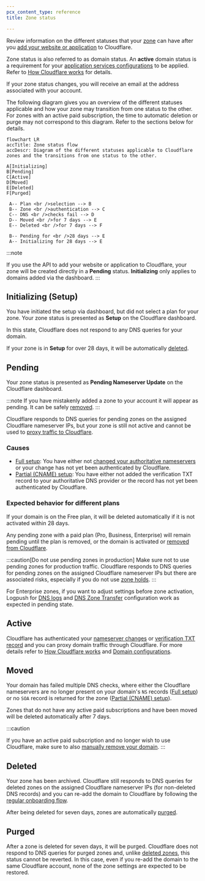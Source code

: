 ```yaml
---
pcx_content_type: reference
title: Zone status

---
```


Review information on the different statuses that your [zone](/dns/concepts/#zone) can have after you [add your website or application](/fundamentals/setup/manage-domains/add-site/) to Cloudflare.

Zone status is also referred to as domain status. An **active** domain status is a requirement for your [application services configurations](/fundamentals/setup/manage-domains/connect-your-domain/#domain-configurations) to be applied. Refer to [How Cloudflare works](/fundamentals/concepts/how-cloudflare-works/) for details.

If your zone status changes, you will receive an email at the address associated with your account.

The following diagram gives you an overview of the different statuses applicable and how your zone may transition from one status to the other. For zones with an active paid subscription, the time to automatic deletion or purge may not correspond to this diagram. Refer to the sections below for details.

```mermaid
flowchart LR
accTitle: Zone status flow
accDescr: Diagram of the different statuses applicable to Cloudflare zones and the transitions from one status to the other.

A[Initializing]
B[Pending]
C[Active]
D[Moved]
E[Deleted]
F[Purged]

 A-- Plan <br />selection --> B
 B-- Zone <br />authentication --> C
 C-- DNS <br />checks fail --> D
 D-- Moved <br />for 7 days --> E
 E-- Deleted <br />for 7 days --> F

 B-- Pending for <br />28 days --> E
 A-- Initializing for 28 days --> E
```

:::note

If you use the API to add your website or application to Cloudflare, your zone will be created directly in a **Pending** status. **Initializing** only applies to domains added via the dashboard.
:::

## Initializing (Setup)

You have initiated the setup via dashboard, but did not select a plan for your zone. Your zone status is presented as **Setup** on the Cloudflare dashboard.

In this state, Cloudflare does not respond to any DNS queries for your domain.

If your zone is in **Setup** for over 28 days, it will be automatically [deleted](#deleted).

## Pending

Your zone status is presented as **Pending Nameserver Update** on the Cloudflare dashboard.

:::note
If you have mistakenly added a zone to your account it will appear as pending. It can be safely [removed](/fundamentals/setup/manage-domains/remove-domain/).
:::

Cloudflare responds to DNS queries for pending zones on the assigned Cloudflare nameserver IPs, but your zone is still not active and cannot be used to [proxy traffic to Cloudflare](/dns/proxy-status/limitations/#pending-domains).

### Causes

* [Full setup](/dns/zone-setups/full-setup/): You have either not [changed your authoritative nameservers](/dns/nameservers/update-nameservers/) or your change has not yet been authenticated by Cloudflare.
* [Partial (CNAME) setup](/dns/zone-setups/partial-setup/): You have either not added the verification TXT record to your authoritative DNS provider or the record has not yet been authenticated by Cloudflare.

### Expected behavior for different plans

If your domain is on the Free plan, it will be deleted automatically if it is not activated within 28 days.

Any pending zone with a paid plan (Pro, Business, Enterprise) will remain pending until the plan is removed, or the domain is activated or [removed from Cloudflare](/fundamentals/setup/manage-domains/remove-domain/).

:::caution[Do not use pending zones in production]
Make sure not to use pending zones for production traffic. Cloudflare responds to DNS queries for pending zones on the assigned Cloudflare nameserver IPs but there are associated risks, especially if you do not use [zone holds](/fundamentals/setup/account/account-security/zone-holds/).
:::

For Enterprise zones, if you want to adjust settings before zone activation, Logpush for [DNS logs](/logs/reference/log-fields/zone/dns_logs/) and [DNS Zone Transfer](/dns/zone-setups/zone-transfers/) configuration work as expected in pending state.

## Active

Cloudflare has authenticated your [nameserver changes](/dns/nameservers/update-nameservers/) or [verification TXT record](/dns/zone-setups/partial-setup/setup/#2-verify-ownership-for-your-domain) and you can proxy domain traffic through Cloudflare. For more details refer to [How Cloudflare works](/fundamentals/concepts/how-cloudflare-works/) and [Domain configurations](/fundamentals/setup/manage-domains/connect-your-domain/#domain-configurations).

## Moved

Your domain has failed multiple DNS checks, where either the Cloudflare nameservers are no longer present on your domain's `NS` records ([Full setup](/dns/zone-setups/full-setup/)) or no `SOA` record is returned for the zone ([Partial (CNAME) setup](/dns/zone-setups/partial-setup/)).

Zones that do not have any active paid subscriptions and have been moved will be deleted automatically after 7 days.

:::caution

If you have an active paid subscription and no longer wish to use Cloudflare, make sure to also [manually remove your domain](/fundamentals/setup/manage-domains/remove-domain/).
:::

## Deleted

Your zone has been archived. Cloudflare still responds to DNS queries for deleted zones on the assigned Cloudflare nameserver IPs (for non-deleted DNS records) and you can re-add the domain to Cloudflare by following the [regular onboarding flow](/fundamentals/setup/manage-domains/add-site/).

After being deleted for seven days, zones are automatically [purged](#purged).

## Purged

After a zone is deleted for seven days, it will be purged. Cloudflare does not respond to DNS queries for purged zones and, unlike [deleted zones](#deleted), this status cannot be reverted. In this case, even if you re-add the domain to the same Cloudflare account, none of the zone settings are expected to be restored.

